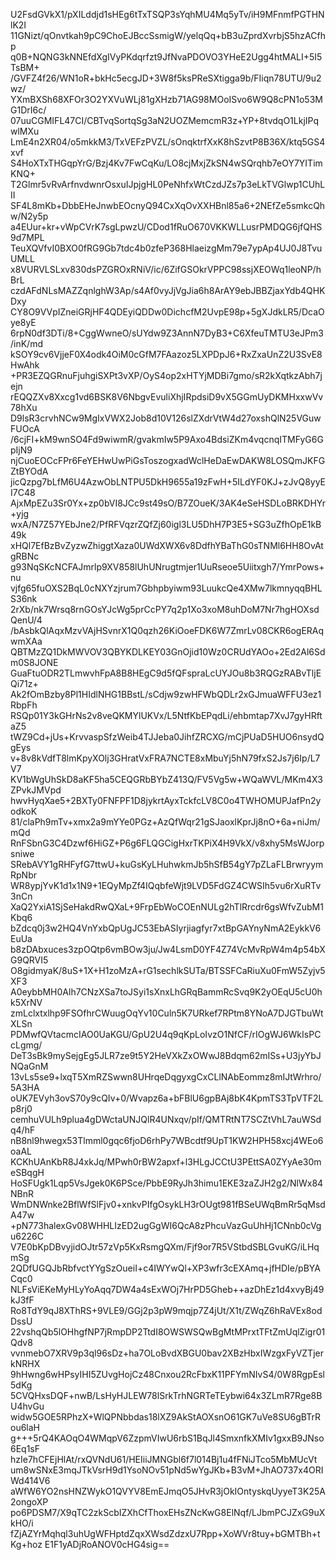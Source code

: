 U2FsdGVkX1/pXILddjd1sHEg6tTxTSQP3sYqhMU4Mq5yTv/iH9MFnmfPGTHNlK2I
11GNizt/qOnvtkah9pC9ChoEJBccSsmigW/yelqQq+bB3uZprdXvrbjS5hzACfhp
q0B+NQNG3kNNEfdXgIVyPKdqrfzt9JfNvaPDOVO3YHeE2Ugg4htMALI+5I5TsBM+
/GVFZ4f26/WN1oR+bkHc5ecgJD+3W8f5ksPReSXtigga9b/FIiqn78UTU/9u2wz/
YXmBXSh68XFOr3O2YXVuWLj81gXHzb71AG98MOoISvo6W9Q8cPN1o53MG1DrI6c/
07uuCGMIFL47CI/CBTvqSortqSg3aN2UOZMemcmR3z+YP+8tvdqO1LkjIPqwlMXu
LmE4n2XR04/o5mkkM3/TxVEFzPVZL/sOnqktrfXxK8hSzvtP8B36X/ktq5GS4xvf
S4HoXTxTHGqpYrG/Bzj4Kv7FwCqKu/LO8cjMxjZkSN4wSQrqhb7eOY7YITimKNQ+
T2Glmr5vRvArfnvdwnrOsxuIJpjgHL0PeNhfxWtCzdJZs7p3eLkTVGlwp1CUhLII
SF4L8mKb+DbbEHeJnwbEOcnyQ94CxXqOvXXHBnl85a6+2NEfZe5smkcQhw/N2y5p
a4EUur+kr+vWpCVrK7sgLpwzU/CDod1fRuO670VKKWLLusrPMDQG6jfQHS9d7MPL
TeuXQVfvI0BXO0fRG9Gb7tdc4b0zfeP368HlaeizgMm79e7ypAp4UJ0J8TvuUMLL
x8VURVLSLxv830dsPZGROxRNiV/ic/6ZifGSOkrVPPC98ssjXEOWq1leoNP/hBrL
czdAFdNLsMAZZqnlghW3Ap/s4Af0vyJjVgJia6h8ArAY9ebJBBZjaxYdb4QHKDxy
CY8O9VVpIZneiGRjHF4QDEyiQDDw0DichcfM2UvpE98p+5gXJdkLR5/DcaOye8yE
6rpN0df3DTi/8+CggWwneO/sUYdw9Z3AnnN7DyB3+C6XfeuTMTU3eJPm3/inK/md
kSOY9cv6VjjeF0X4odk4OiM0cGfM7FAazoz5LXPDpJ6+RxZxaUnZ2U3SvE8HwAhk
+PR3EZQGRnuFjuhgiSXPt3vXP/OyS4op2xHTYjMDBi7gmo/sR2kXqtkzAbh7jejn
rEQQZXv8Xxcg1vd6BSK8V6NbgvEvuliXhjIRpdsiD9vX5GGmUyDKMHxxwVv78hXu
D9lsR3crvhNCw9MgIxVWX2Job8d10V126slZXdrVtW4d27oxshQlN25VGuwFUOcA
/6cjFI+kM9wnSO4Fd9wiwmR/gvakmIw5P9Axo4BdsiZKm4vqcnqITMFyG6GpIjN9
njCuoEOCcFPr6FeYEHwUwPiGsToszogxadWclHeDaEwDAKW8LOSQmJKFGZtBYOdA
jicQzpg7bLfM6U4AzwObLNTPU5DkH9655a19zFwH+5ILdYF0KJ+zJvQ8yyEI7C48
AjxMpEZu3Sr0Yx+zp0bVI8JCc9st49sO/B7ZOueK/3AK4eSeHSDLoBRKDHYr+yjg
wxA/N7Z57YEbJne2/PfRFVqzrZQfZj60igl3LU5DhH7P3E5+SG3uZfhOpE1kB49k
xHQl7EfBzBvZyzwZhiggtXaza0UWdXWX6v8DdfhYBaThG0sTNMl6HH8OvAtgRBNc
g93NqSKcNCFAJmrlp9XV858lUhUNrugtmjer1UuRseoe5Uiitxgh7/YmrPows+nu
vjfg65fuOXS2BqL0cNXYzjrum7Gbhpbyiwm93LuukcQe4XMw7lkmnyqqBHLS36nk
2rXb/nk7Wrsq8rnGOsYJcWg5prCcPY7q2p1Xo3xoM8uhDoM7Nr7hgHOXsdQenU/4
/bAsbkQlAqxMzvVAjHSvnrX1Q0qzh26KiOoeFDK6W7ZmrLv08CKR6ogERAqwmXAa
QBTMzZQ1DkMWVOV3QBYKDLKEY03GnOjid10Wz0CRUdYAOo+2Ed2Al6Sdm0S8JONE
GuaFtuODR2TLmwvhFpA8B8HEgC9d5fQFspraLcUYJOu8b3RQGzRABvTljEQi71z+
Ak2fOmBzby8Pl1HIdlNHG1BBstL/sCdjw9zwHFWbQDLr2xGJmuaWFFU3ez1RbpFh
RSQp01Y3kGHrNs2v8veQKMYlUKVx/L5NtfKbEPqdLi/ehbmtap7XvJ7gyHRftaZ5
tWZ9Cd+jUs+KrvvaspSfzWeib4TJJeba0JihfZRCXG/mCjPUaD5HUO6nsydQgEys
v+8v8kVdfT8lmKpyXOlj3GHratVxFRA7NCTE8xMbuYj5hN79fxS2Js7j6Ip/L7V7
KV1bWgUhSkD8aKF5ha5CEQGRbBYbZ413Q/FV5Vg5w+WQaWVL/MKm4X3ZPvkJMVpd
hwvHyqXae5+2BXTy0FNFPF1D8jykrtAyxTckfcLV8C0o4TWHOMUPJafPn2yodkoK
81/claPh9mTv+xmx2a9mYYe0PGz+AzQfWqr21gSJaoxlKprJj8nO+6a+niJm/mQd
RnFSbnG3C4Dzwf6HiGZ+P6g6FLQGCigHxrTKPiX4H9VkX/v8xhy5MsWJorpsniwe
SRebAVY1gRHFyfG7ttwU+kuGsKyLHuhwkmJb5hSfB54gY7pZLaFLBrwryymRpNbr
WR8ypjYvK1d1x1N9+1EQyMpZf4IQqbfeWjt9LVD5FdGZ4CWSIh5vu6rXuRTv3nCn
XaQ2YxiA1SjSeHakdRwQXaL+9FrpEbWoCOEnNULg2hTlRrcdr6gsWfvZubM1Kbq6
bZdcq0j3w2HQ4VnYxbQpUgJC53EbASIyrjiagfyr7xtBpGAYnyNmA2EykkV6EuUa
b8zDAbxuces3zpOQtp6vmBOw3ju/Jw4LsmD0YF4Z74VcMvRpW4m4p54bXG9QRVI5
O8gidmyaK/8uS+1X+H1zoMzA+rG1sechlkSUTa/BTSSFCaRiuXu0FmW5Zyjv5XF3
A0eybbMH0Alh7CNzXSa7toJSyi1sXnxLhGRqBammRcSvq9K2yOEqU5cU0hk5XrNV
zmLclxtxlhp9FSOfhrCWuugOqYv10Culn5K7URkef7RPtm8YNoA7DJGTbuWtXLSn
PDMwfQVtacmcIAO0UaKGU/GpU2U4q9qKpLoIvzO1NfCF/rIOgWJ6WkIsPCcLgmg/
DeT3sBk9mySejgEg5JLR7ze9t5Y2HeVXkZxOWwJ8Bdqm62mISs+U3jyYbJNQaGnM
13vLs5se9+lxqT5XmRZSwwn8UHrqeDqgyxgCxCLlNAbEommz8mIJtWrhro/5A3HA
oUK7EVyh3ovS70y9cQIv+0/Wvapz6a+bFBlU6gpBAj8bK4KpmTS3TpVTF2Lp8rj0
cemhuVULh9plua4gDWctaUNJQlR4UNxqv/pIf/QMTRtNT7SCZtVhL7auWSdq4/hF
nB8nl9hwegx53Tlmml0gqc6fjoD6rhPy7WBcdtf9UpT1KW2HPH58xcj4WEo6oaAL
KCKhUAnKbR8J4xkJq/MPwh0rBW2apxf+l3HLgJCCtU3PEttSA0ZYyAe30meSBqgH
HoSFUgk1Lqp5VsJgek0K6PSce/PbbE9RyJh3himu1EKE3zaZJH2g2/NlWx84NBnR
WmDNWnke2BflWfSlFjv0+xnkvPIfgOsykLH3rOUgt981fBSeUWqBmRr5qMsdA47w
+pN773halexGv08WHHLIzED2ugGgWI6QcA8zPhcuVazGuUhHj1CNnb0cVgu6226C
V7E0bKpDBvyjidOJtr57zVp5KxRsmgQXm/Fjf9or7R5VStbdSBLGvuKG/iLHqmSg
2QDfUGQJbRbfvctYYgSzOueiI+c4IWYwQl+XP3wfr3cEXAmq+jfHDIe/pBYACqc0
NLFsViEKeMyHLyYoAqq7DW4a4sExWOj7HrPD5Gheb++azDhEz1d4xvyBj49kJ3fF
Ro8TdY9qJ8XThRS+9VLE9/GGj2p3pW9mqjp7Z4jUt/X1t/ZWqZ6hRaVEx8odDssU
22vshqQb5lOHhgfNP7jRmpDP2TtdI8OWSWSQwBgMtMPrxtTFtZmUqlZigr01Qdv8
vvnmebO7XRV9p3ql96sDz+ha7OLoBvdXBGU0bav2XBzHbxIWzgxFyVZTjerkNRHX
9hHwng6wHPsyIHI5ZUvgHojCz48Cnxou2RcFbxK11PFYmNIvS4/0W8RgpEsl5dKg
5CVQHxsDQF+nwB/LsHyHJLEW78lSrkTrhNGRTeTEybwi64x3ZLmR7Rge8BU4hvGu
widw5GOE5RPhzX+WlQPNbbdas18lXZ9AkStAOXsnO61GK7uVe8SU6gBTrRou6laH
g+++5rQ4KAOqO4WMqpV6ZzpmVIwU6rbS1BqJl4SmxnfkXMIv1gxxB9JNso6Eq1sF
hzIe7hCFEjHlAt/rxQVNdU61/HEIiiJMNGbl6f7l014Bj1u4fFNiJTco5MbMUcVt
um8wSNxE3mqJTkVsrH9d1YsoNOv51pNd5wYgJKb+B3vM+JhAO737x4ORIWd414V6
aWfW6YO2nsHNZWykO1QVYV8EmEJmqO5JHvR3jOkIOntyskqUyyeT3K25A2ongoXP
po6PDSM7/X9qTC2zkScbIZXhCfThoxEHsZNcKwG8ElNqf/LJbmPCJZxG9uXkHO/i
fZjAZYrMqhql3uhUgWFHptdZqxXWsdZdzxU7Rpp+XoWVr8tuy+bGMTBh+tKg+hoz
E1F1yADjRoANOV0cHG4sig==
